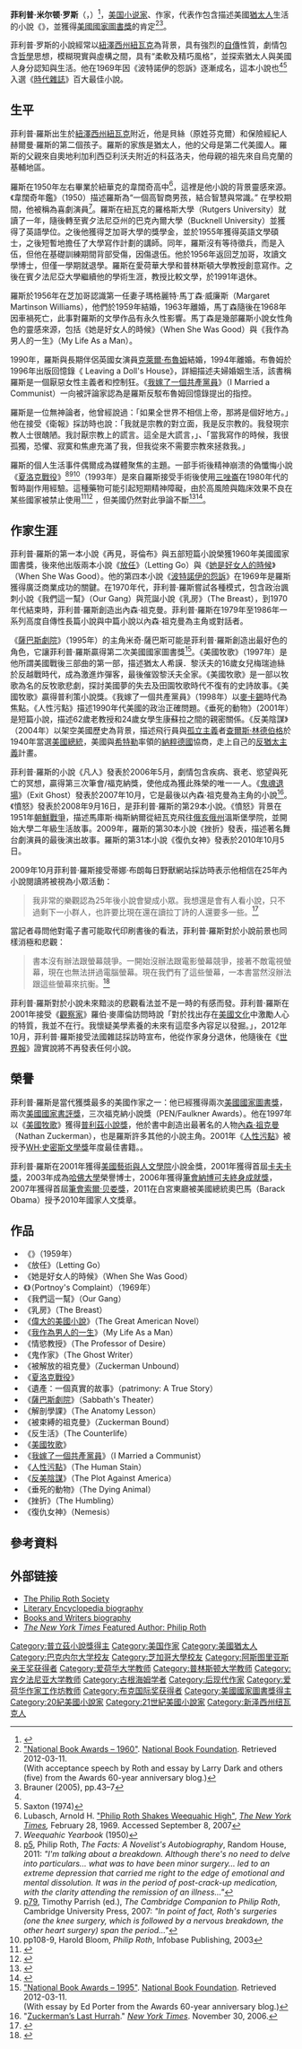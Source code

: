 {{not|菲利普·罗斯 (戏剧制作人)}}
{{Infobox writer
| name          = 菲利普·米尔顿·罗斯
| image         = Philip Roth - 1973.jpg
| caption       = 菲利普·米尔顿·罗斯（1973年）
| birth_name    = Philip Milton Roth
| birth_date    = {{Birth date|1933|3|19|mf=y}}
| birth_place   = {{USA}}[[紐澤西州|紐澤西州]][[紐華克_(新澤西州)|紐瓦克]]
| death_date    = {{Death date and age|2018|5|22|1933|3|19|mf=y}}
| death_place   = {{USA}}[[紐約州|紐約州]][[紐約|紐約]][[曼哈頓|曼哈頓]]
| ethnicity     = [[猶太人|猶太人]]
| education     = 
| occupation    = [[小说家|小说家]]、作家
| genre         = [[小說|小說]]
| period        = 1959-2012
| movement      = 
| spouse        = 瑪格麗特·馬丁森·威廉斯（1959-1963）<br>[[克萊爾·布魯姆|克萊爾·布魯姆]]（1990-1994）
| nationality   = {{USA}}
<!-- 未知參數 | religion      = [[猶太教|猶太教]]<ref>{{cite book|title=The Wit and Blasphemy of Atheists: 500 Greatest Quips and Quotes from Freethinkers, Non-Believers and the Happily Damned|url=https://archive.org/details/witblasphemyofat0000unse|year=2011|publisher=Ulysses Press|isbn=9781569759707|page=[https://archive.org/details/witblasphemyofat0000unse/page/190 190]|accessdate=4 April 2013|quote="When the whole world doesn't believe in God, it'll be a great place." - Philip Roth}}</ref> -->
| influences    = [[舍伍德·安德森|舍伍德·安德森]]、[[索爾·貝婁|索爾·貝婁]]、[[厄尼斯特·海明威|厄尼斯特·海明威]]、[[阿尔贝·加缪|阿尔贝·加缪]]、[[路易-费迪南·塞利纳|路易-费迪南·塞利纳]]、[[弗朗茨·卡夫卡|弗朗茨·卡夫卡]]、 [[約翰·厄普代克|約翰·厄普代克]]、[[馬克吐溫|馬克吐溫]]、[[威廉·福克納|威廉·福克納]]、[[費奧多爾·米哈伊洛維奇·陀思妥耶夫斯基|費奧多爾·米哈伊洛維奇·陀思妥耶夫斯基]]、[[拉尔夫·艾里森|拉尔夫·艾里森]]、[[亨利·詹姆斯|亨利·詹姆斯]]、[[杰罗姆·大卫·塞林格|杰罗姆·大卫·塞林格]]、[[詹姆斯·喬伊斯|詹姆斯·喬伊斯]]、[[約瑟夫·康拉德|約瑟夫·康拉德]]、[[米蘭·昆德拉|米蘭·昆德拉]]、[[古斯塔夫·福樓拜|古斯塔夫·福樓拜]]、[[伯纳德·马拉默德|伯纳德·马拉默德]]、[[艾米莉·勃朗特|艾米莉·勃朗特]]、[[列夫·托爾斯泰|列夫·托爾斯泰]]
| influenced    = [[麥可·謝朋|麥可·謝朋]], [[強納森·法蘭森|強納森·法蘭森]], [[強納森·列瑟|強納森·列瑟]]
| awards        = [[美國國家圖書獎|美國國家圖書獎]]（1960年、1995年）<br>[[美國國家書評獎|美國國家書評獎]]（1987年、1991年）<br>[[筆會福克納獎|筆會福克納獎]]（1994年、2001年、2007年）<br>[[普利茲小說獎|普利茲小說獎]]（1997年）<ref name=pulitzer>
[http://www.pulitzer.org/bycat/Fiction "Fiction"]. ''Past winners & finalists by category''. The Pulitzer Prizes. Retrieved 2012-03-27.</ref><br>[[卡夫卡獎|卡夫卡獎]]（2001年）<br>[[布克國際獎|布克國際獎]]（2011年）<br>[[阿斯圖里亞斯親王獎|阿斯圖里亞斯親王獎]]（2012年）<ref name=booker>
{{cite web | title = Literary giant wins fourth Man Booker International Prize | url = http://www.themanbookerprize.com/news/stories/1502 | publisher = themanbookerprize.com | accessdate = May 18, 2011 | deadurl = yes | archiveurl = https://web.archive.org/web/20110525215042/http://www.themanbookerprize.com/news/stories/1502 | archivedate =2011-05-25}}</ref>
| website       = 
}}
'''菲利普·米尔顿·罗斯'''（{{lang-en|'''Philip Milton Roth'''}}，{{bd|1933年|3月19日|2018年|5月22日|catIdx=R}}）<ref>{{cite book|title=Merriam-Webster's Dictionary of [[American_literature|American writer]]s|year=2001|page=350|isbn=978-0-87779-022-8}}</ref>，[[美国|美国]][[小说家|小说家]]、作家，代表作包含描述美國[[猶太人|猶太人]]生活的小說《{{le|再见，哥伦布|Goodbye,_Columbus}}》，並獲得[[美國國家圖書獎|美國國家圖書獎]]的肯定<ref name=nba1960>
[http://www.nationalbook.org/nba1960.html "National Book Awards – 1960"]. [[National_Book_Foundation|National Book Foundation]]. Retrieved 2012-03-11.
<br />(With acceptance speech by Roth and essay by Larry Dark and others (five) from the Awards 60-year anniversary blog.)</ref><ref name="Brauner">Brauner (2005), pp.43–7</ref>。

菲利普·罗斯的小說經常以[[紐澤西州|紐澤西州]][[紐華克_(新澤西州)|紐瓦克]]為背景，具有強烈的[[自傳|自傳]]性質，劇情包含[[哲學|哲學]]思想，模糊現實與虛構之間，具有“柔軟及精巧風格”，並探索猶太人與美國人身分認知與生活。他在1969年因《波特諾伊的怨訴》逐漸成名，這本小說也<ref name="Brauner"/><ref name="Saxton">Saxton (1974)</ref>入選《[[時代雜誌|時代雜誌]]》百大最佳小說。

== 生平 ==
菲利普·羅斯出生於[[紐澤西州|紐澤西州]][[紐華克_(新澤西州)|紐瓦克]]附近，他是貝絲（原姓芬克爾）和保險經紀人赫爾曼·羅斯的第二個孩子。羅斯的家族是猶太人，他的父母是第二代美國人。羅斯的父親來自奧地利加利西亞利沃夫附近的科茲洛夫，他母親的祖先來自烏克蘭的基輔地區。

羅斯在1950年左右畢業於紐華克的韋闊奇高中<ref>Lubasch, Arnold H. [http://www.nytimes.com/books/97/04/20/reviews/roth-highschool.html "Philip Roth Shakes Weequahic High"], ''[[The_New_York_Times|The New York Times]],'' February 28, 1969. Accessed September 8, 2007</ref>，這裡是他小說的背景靈感來源。《韋闊奇年鑑》（1950）描述羅斯為“一個高智商男孩，結合智慧與常識。” 在學校期間，他被稱為喜劇演員<ref>''Weequahic Yearbook'' (1950)</ref>。羅斯在紐瓦克的羅格斯大學（Rutgers University）就讀了一年，隨後轉至賓夕法尼亞州的巴克內爾大學（Bucknell University）並獲得了英語學位。之後他獲得芝加哥大學的獎學金，並於1955年獲得英語文學碩士，之後短暫地擔任了大學寫作計劃的講師。同年，羅斯沒有等待徵兵，而是入伍，但他在基礎訓練期間背部受傷，因傷退伍。他於1956年返回芝加哥，攻讀文學博士，但僅一學期就退學。羅斯在愛荷華大學和普林斯頓大學教授創意寫作。之後在賓夕法尼亞大學繼續他的學術生涯，教授比較文學，於1991年退休。

羅斯於1956年在芝加哥認識第一任妻子瑪格麗特·馬丁森·威廉斯（Margaret Martinson Williams），他們於1959年結婚，1963年離婚，馬丁森隨後在1968年因車禍死亡，此事對羅斯的文學作品有永久性影響。馬丁森是幾部羅斯小說女性角色的靈感來源，包括《她是好女人的時候》（When She Was Good）與《我作為男人的一生》（My Life As a Man）。

1990年，羅斯與長期伴侶英國女演員[[克萊爾·布魯姆|克萊爾·布魯姆]]結婚，1994年離婚。布魯姆於1996年出版回憶錄《 Leaving a Doll's House》，詳細描述夫婦婚姻生活，該書稱羅斯是一個厭惡女性主義者和控制狂。《[[我嫁了一個共產黨員|我嫁了一個共產黨員]]》（I Married a Communist）一向被評論家認為是羅斯反駁布魯姆回憶錄提出的指控。

羅斯是一位無神論者，他曾經說過：「如果全世界不相信上帝，那將是個好地方。」他在接受《衛報》採訪時也說：「我就是宗教的對立面，我是反宗教的。我發現宗教人士很醜陋。我討厭宗教上的謊言。這全是大謊言，」、「當我寫作的時候，我很孤獨，恐懼、寂寞和焦慮充滿了我，但我從來不需要宗教來拯救我。」 

羅斯的個人生活事件偶爾成為媒體聚焦的主題。一部手術後精神崩溃的偽懺悔小說《[[夏洛克戰役|夏洛克戰役]]》<ref>[http://books.google.co.uk/books?id=j6a0IJjWYe4C&pg=PA5#v=onepage&q&f=false p5], Philip Roth, ''The Facts: A Novelist's Autobiography'', Random House, 2011: ''"I'm talking about a breakdown. Although there's no need to delve into particulars... what was to have been minor surgery... led to an extreme depression that carried me right to the edge of emotional and mental dissolution. It was in the period of post-crack-up medication, with the clarity attending the remission of an illness..."''</ref><ref>[http://books.google.co.uk/books?id=hH3obsqzRvUC&pg=PA79#v=onepage&q&f=false p79], Timothy Parrish (ed.), ''The Cambridge Companion to Philip Roth'', Cambridge University Press, 2007: ''"In point of fact, Roth's surgeries (one the knee surgery, which is followed by a nervous breakdown, the other heart surgery) span the period..."''</ref><ref>pp108-9, Harold Bloom, ''Philip Roth'', Infobase Publishing, 2003</ref>（1993年）是來自羅斯接受手術後使用[[三唑崙|三唑崙]]在1980年代的暫時副作用經驗。這種藥物可能引起短期精神障礙，由於高風險與臨床效果不良在某些國家被禁止使用<ref>{{cite news|last=Stoeffel|first=Kat|title=Roth on ‘Roth v. Roth v. Roth’|url=http://observer.com/2012/05/roth-on-roth-v-roth-v-roth/|accessdate=2012-09-13|newspaper=[[New_York_Observer|New York Observer]]|date=2012-05-24}}</ref><ref>{{cite news|last=McCrum|first=Robert|title=The story of my lives|url=http://www.guardian.co.uk/books/2008/sep/21/philiproth.fiction|accessdate=2012-09-13|newspaper=[[The_Guardian|The Guardian]]|date=2008-08-21}}</ref> ，但美國仍然對此爭論不斷<ref>{{cite journal |author=Kales A |title=Benzodiazepine hypnotics and insomnia |journal=Hosp. Pract. (Off. Ed.) |volume=25 Suppl 3 |issue= |pages=7–21; discussion 22–3 |date=September 1990 |pmid=1976124 |doi= |url=}}</ref><ref>{{cite journal |author=Manfredi RL, Kales A |title=Clinical neuropharmacology of sleep disorders |journal=Semin Neurol |volume=7 |issue=3 |pages=286–95 |date=September 1987 |pmid=3332464 |doi= 10.1055/s-2008-1041429|url=}}</ref>。

==作家生涯==
菲利普·羅斯的第一本小說《再見，哥倫布》與五部短篇小說榮獲1960年美國國家圖書獎，後來他出版兩本小說《[[放任|放任]]》（Letting Go）與《[[她是好女人的時候|她是好女人的時候]]》（When She Was Good）。他的第四本小說《[[波特諾伊的怨訴|波特諾伊的怨訴]]》在1969年是羅斯獲得廣泛商業成功的關鍵。在1970年代，菲利普·羅斯嘗試各種模式，包含政治諷刺小說《我們這一幫》（Our Gang）與荒誕小說《乳房》（The Breast），到1970年代結束時，菲利普·羅斯創造出內森·祖克曼。菲利普·羅斯在1979年至1986年一系列高度自傳性長篇小說與中篇小說以內森·祖克曼為主角或對話者。

《[[薩巴斯劇院|薩巴斯劇院]]》（1995年）的主角米奇·薩巴斯可能是菲利普·羅斯創造出最好色的角色，它讓菲利普·羅斯贏得第二次美國國家圖書獎<ref name=nba1995>
[http://www.nationalbook.org/nba1995.html "National Book Awards – 1995"]. [[National_Book_Foundation|National Book Foundation]]. Retrieved 2012-03-11.
<br />(With essay by Ed Porter from the Awards 60-year anniversary blog.)</ref>。《美國牧歌》（1997年）是他所謂美國戰後三部曲的第一部，描述猶太人希謨．黎沃夫的16歲女兒梅瑞迪絲於反越戰時代，成為激進炸彈客，最後催毀黎沃夫全家。《美國牧歌》是一部以牧歌為名的反牧歌悲劇，探討美國夢的失去及田園牧歌時代不復有的史詩故事。《美國牧歌》贏得普利策小說獎。《我嫁了一個共產黨員》（1998年）以[[麥卡錫|麥卡錫]]時代為焦點。《人性污點》描述1990年代美國的政治正確問題。《垂死​​的動物》（2001年）是短篇小說，描述62歲老教授和24歲女學生康蘇拉之間的親密關係。《反美陰謀》（2004年）以架空美國歷史為背景，描述飛行員與[[孤立主義|孤立主義]]者[[查爾斯·林德伯格|查爾斯·林德伯格]]於1940年當選[[美國總統|美國總統]]，美國與[[希特勒|希特勒]]率領的[[納粹德國|納粹德國]]協商，走上自己的[[反猶太主義|反猶太主義]]計畫。

菲利普·羅斯的小說《凡人》發表於2006年5月，劇情包含疾病、衰老、慾望與死亡的冥想，贏得第三次筆會/福克納獎，使他成為獲此殊榮的唯一一人。《[[鬼魂退場|鬼魂退場]]》（Exit Ghost）發表於2007年10月，它是最後以內森·祖克曼為主角的小說<ref>"[http://www.nytimes.com/2006/11/30/books/30roth.html Zuckerman’s Last Hurrah]." ''[[New_York_Times|New York Times]]''. November 30, 2006.</ref>。《憤怒》發表於2008年9月16日，是菲利普·羅斯的第29本小說。《憤怒》背景在1951年[[朝鮮戰爭|朝鮮戰爭]]，描述馬庫斯·梅斯納爾從紐瓦克飛往[[俄亥俄州|俄亥俄州]]溫斯堡學院，並開始大學二年級生活故事。2009年，羅斯的第30本小說《挫折》發表，描述著名舞台劇演員的最後演出故事。羅斯的第31本小說《復仇女神》發表於2010年10月5日。

2009年10月菲利普·羅斯接受蒂娜·布朗每日野獸網站採訪時表示他相信在25年內小說閱讀將被視為小眾活動：

<blockquote>
我非常的樂觀認為25年後小說會變成小眾。我想還是會有人看小說，只不過剩下一小群人，也許要比現在還在讀拉丁詩的人還要多一些。<ref name="guardian.co.uk">{{cite news |newspaper=The Guardian |location=London |title= Philip Roth predicts novel will be minority cult within 25 years |date=October 26, 2009 |first=Alison |last=Flood |url=http://www.guardian.co.uk/books/2009/oct/26/philip-roth-novel-minority-cult }}</ref>
</blockquote>

當記者尋問他對電子書可能取代印刷書後的看法，菲利普·羅斯對於小說前景也同樣消極和悲觀：

<blockquote>
書本沒有辦法跟螢幕競爭。一開始沒辦法跟電影螢幕競爭，接著不敵電視螢幕，現在也無法拼過電腦螢幕。現在我們有了這些螢幕，一本書當然沒辦法跟這些螢幕來抗衡。<ref>{{cite web |title=Philip Roth Unbound: The Full Interview |first=Tina |last=Brown |publisher=The Daily Beast |url= http://www.thedailybeast.com/blogs-and-stories/2009-10-21/philip-roth-unbound-the-full-interview |date=October 21, 2009 |accessdate=March 2, 2010 }}</ref>
</blockquote>

菲利普·羅斯對於小說未來黯淡的悲觀看法並不是一時的有感而發。菲利普·羅斯在2001年接受《[[觀察家|觀察家]]》羅伯·麥庫倫訪問時說「對於找出存在[[美國文化|美國文化]]中激勵人心的特質，我並不在行。我懷疑美學素養的未來有這麼多內容足以發掘。」，2012年10月，菲利普·羅斯接受法國雜誌採訪時宣布，他從作家身分退休，他隨後在《[[世界報|世界報]]》證實說將不再發表任何小說。

==榮譽==
菲利普·羅斯是當代獲獎最多的美國作家之一：他已經獲得兩次[[美國國家圖書獎|美國國家圖書獎]]，兩次[[美國國家書評獎|美國國家書評獎]]，三次福克納小說獎（PEN/Faulkner Awards）。他在1997年以《[[美國牧歌|美國牧歌]]》獲得[[普利茲小說獎|普利茲小說獎]]，他於書中創造出最著名的人物[[內森·祖克曼|內森·祖克曼]]（Nathan Zuckerman），也是羅斯許多其他的小說主角。2001年《[[人性污點|人性污點]]》被授予[[WH·史密斯文學獎|WH·史密斯文學獎]]年度最佳書籍。。

菲利普·羅斯在2001年獲得[[美國藝術與人文學院|美國藝術與人文學院]]小說金獎，2001年獲得首屆[[卡夫卡獎|卡夫卡獎]]，2003年成為[[哈佛大學|哈佛大學]]榮譽博士，2006年獲得[[筆會納博可夫終身成就獎|筆會納博可夫終身成就獎]]，2007年獲得首屆[[筆會索爾·贝娄獎|筆會索爾·贝娄獎]]，2011在白宮東廳被美國總統奧巴馬（Barack Obama）授予2010年國家人文獎章。

== 作品 ==
*《{{le|再見，哥倫布|Goodbye, Columbus}}》（1959年）
*《放任》（Letting Go）
*《她是好女人的時候》（When She Was Good）
*《{{le|波特諾伊的怨訴|Portnoy's Complaint}}》（Portnoy's Complaint）（1969年）
*《我們這一幫》（Our Gang）
*《乳房》（The Breast）
*《[[偉大的美國小說|偉大的美國小說]]》（The Great American Novel）
*《[[我作為男人的一生|我作為男人的一生]]》（My Life As a Man）
*《情慾教授》（The Professor of Desire）
*《鬼作家》（The Ghost Writer）
*《被解放的祖克曼》（Zuckerman Unbound）
*《[[夏洛克戰役|夏洛克戰役]]》
*《遺產：一個真實的故事》（patrimony: A True Story）
*《[[薩巴斯劇院|薩巴斯劇院]]》（Sabbath's Theater）
*《解剖學課》（The Anatomy Lesson）
*《被束縛的祖克曼》（Zuckerman Bound）
*《反生活》（The Counterlife）
*《[[美國牧歌|美國牧歌]]》
*《[[我嫁了一個共產黨員|我嫁了一個共產黨員]]》（I Married a Communist）
*《[[人性污點|人性污點]]》（The Human Stain）
*《[[反美陰謀|反美陰謀]]》（The Plot Against America）
*《垂死的動物》（The Dying Animal）
*《挫折》（The Humbling）
*《復仇女神》（Nemesis）

==參考資料==
{{Reflist|2}}

== 外部链接 ==
*[http://www.rothsociety.org The Philip Roth Society]
* [http://www.litencyc.com/php/speople.php?rec=true&UID=4939 Literary Encyclopedia biography]
*[https://web.archive.org/web/20080905233945/http://www.kirjasto.sci.fi/proth.htm Books and Writers biography]
* [http://www.nytimes.com/books/98/10/11/specials/roth.html ''The New York Times'' Featured Author: Philip Roth]

{{卡夫卡獎}}
{{普立茲小說獎}}
{{阿斯图里亚斯亲王奖获得者|literature}}
{{Authority control}}

{{DEFAULTSORT:Roth, Philip}}
[[Category:普立茲小說獎得主|Category:普立茲小說獎得主]]
[[Category:美国作家|Category:美国作家]]
[[Category:美國猶太人|Category:美國猶太人]]
[[Category:巴克内尔大学校友|Category:巴克内尔大学校友]]
[[Category:芝加哥大學校友|Category:芝加哥大學校友]]
[[Category:阿斯图里亚斯亲王奖获得者|Category:阿斯图里亚斯亲王奖获得者]]
[[Category:爱荷华大学教师|Category:爱荷华大学教师]]
[[Category:普林斯顿大学教师|Category:普林斯顿大学教师]]
[[Category:宾夕法尼亚大学教师|Category:宾夕法尼亚大学教师]]
[[Category:古根海姆学者|Category:古根海姆学者]]
[[Category:后现代作家|Category:后现代作家]]
[[Category:爱荷华作家工作坊教师|Category:爱荷华作家工作坊教师]]
[[Category:布克国际奖获得者|Category:布克国际奖获得者]]
[[Category:美國國家圖書獎得主|Category:美國國家圖書獎得主]]
[[Category:20紀美國小說家|Category:20紀美國小說家]]
[[Category:21世紀美國小說家|Category:21世紀美國小說家]]
[[Category:新泽西州纽瓦克人|Category:新泽西州纽瓦克人]]